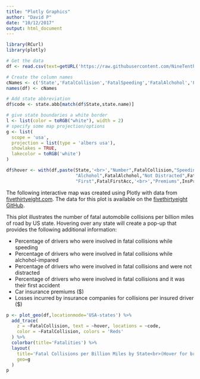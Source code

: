 ```yaml
---
title: "Plotly Graphics"
author: "David P"
date: "10/12/2017"
output: html_document
---
```


```r
library(RCurl)
library(plotly)
```


```r
# Get the data
df <- read.csv(text=getURL('https://raw.githubusercontent.com/NineTenths/data/master/bad-drivers/bad-drivers.csv'))

# Create the column names
cNames <- c('State','FatalCollision','FatalSpeeding','FatalAlchohol','FatalDistracted','FatalFirstAcc','InsPrem','InsLosses')
names(df) <- cNames

# Add state abbreviation
df$code <- state.abb[match(df$State,state.name)]
```

```r
# give state boundaries a white border
l <- list(color = toRGB("white"), width = 2)
# specify some map projection/options
g <- list(
  scope = 'usa',
  projection = list(type = 'albers usa'),
  showlakes = TRUE,
  lakecolor = toRGB('white')
)

df$hover <- with(df,paste(State,'<br>',"Number",FatalCollision,"Speeding",FatalSpeeding,'<br>',
                          "Alchohol",FatalAlchohol,"Not Distracted",FatalDistracted,'<br>',
                          "First",FatalFirstAcc,'<br>',"Premiums",InsPrem,"Losses",InsLosses))
```

The following interactive map was created using Plotly with data from [fivethirtyeight.com](http://fivethirtyeight.com/). The data for this plot is available on the [fivethirtyeight GitHub](https://github.com/fivethirtyeight/data). 

This plot illustrates the number of fatal automobile collisions per billion miles of road by US state. Hovering over any state will create a pop-up that provides the following additional information:

* Percentage of drivers who were involved in fatal collisions while speeding
* Percentage of drivers who were involved in fatal collisions while alchohol-impared
* Percentage of drivers who were involved in fatal collisions and were not distracted
* Percentage of drivers who were involved in fatal collisions and it was their first accident
* Car insurance premiums ($)
* Losses incurred by insurance companies for collisions per insured driver ($)

```r
p <- plot_geo(df,locationmode='USA-states') %>%
  add_trace(
    z = ~FatalCollision, text = ~hover, locations = ~code,
    color = ~FatalCollision, colors = 'Reds'
  ) %>%
  colorbar(title='Fatalities') %>%
  layout(
    title='Fatal Collisions per Billion Miles by State<br>(Hover for breakdown)',
    geo=g
  )
p
```

